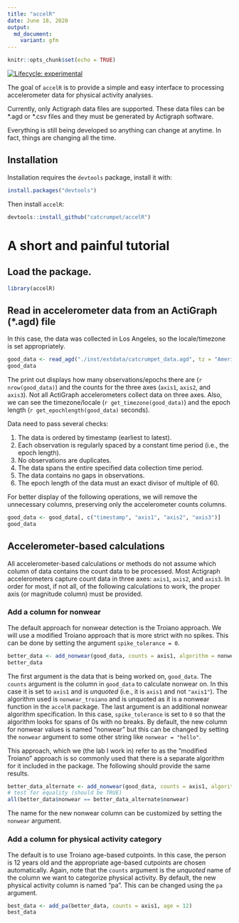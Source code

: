 ```yaml
---
title: "accelR"
date: June 18, 2020
output:
  md_document:
    variant: gfm
---
```


```r
knitr::opts_chunk$set(echo = TRUE)
```

<!-- badges: start -->
[![Lifecycle: experimental](https://img.shields.io/badge/lifecycle-experimental-orange.svg)](https://www.tidyverse.org/lifecycle/#experimental)
<!-- badges: end -->

The goal of `accelR` is to provide a simple and easy interface to processing accelerometer data for physical activity analyses.

Currently, only Actigraph data files are supported. These data files can be \*.agd or \*.csv files and they must be generated by Actigraph software.

Everything is still being developed so anything can change at anytime. In fact, things are changing all the time.

## Installation

Installation requires the `devtools` package, install it with:
```r
install.packages("devtools")
```

Then install `accelR`:
```r
devtools::install_github("catcrumpet/accelR")
```

# A short and painful tutorial

## Load the package.
```r
library(accelR)
```

## Read in accelerometer data from an ActiGraph (\*.agd) file
In this case, the data was collected in Los Angeles, so the locale/timezone is set appropriately.
```r
good_data <- read_agd("./inst/extdata/catcrumpet_data.agd", tz = "America/Los_Angeles")
good_data
```

The print out displays how many observations/epochs there are (`r nrow(good_data)`) and the counts for the three axes (`axis1`, `axis2`, and `axis3`). Not all ActiGraph accelerometers collect data on three axes. Also, we can see the timezone/locale (`r get_timezone(good_data)`) and the epoch length (`r get_epochlength(good_data)` seconds).

Data need to pass several checks:

  1. The data is ordered by timestamp (earliest to latest).
  2. Each observation is regularly spaced by a constant time period (i.e., the epoch length).
  3. No observations are duplicates.
  4. The data spans the entire specified data collection time period.
  5. The data contains no gaps in observations.
  6. The epoch length of the data must an exact divisor of multiple of 60.
  
For better display of the following operations, we will remove the unnecessary columns, preserving only the accelerometer counts columns.
```r
good_data <- good_data[, c("timestamp", "axis1", "axis2", "axis3")]
good_data
```

## Accelerometer-based calculations
All accelerometer-based calculations or methods do not assume which column of data contains the count data to be processed. Most Actigraph accelerometers capture count data in three axes: `axis1`, `axis2`, and `axis3`. In order for most, if not all, of the following calculations to work, the proper axis (or magnitude column) must be provided.

### Add a column for nonwear
The default approach for nonwear detection is the Troiano approach. We will use a modified Troiano approach that is more strict with no spikes. This can be done by setting the argument `spike_tolerance = 0`.
```r
better_data <- add_nonwear(good_data, counts = axis1, algorithm = nonwear_troiano, spike_tolerance = 0)
better_data
```
The first argument is the data that is being worked on, `good_data`. The `counts` argument is the column in `good_data` to calculate nonwear on. In this case it is set to `axis1` and is *unquoted* (i.e., it is `axis1` and not `"axis1"`). The algorithm used is `nonwear_troiano` and is unquoted as it is a nonwear function in the `accelR` package. The last argument is an additional nonwear algorithm specification. In this case, `spike_tolerance` is set to `0` so that the algorithm looks for spans of 0s with no breaks. By default, the new column for nonwear values is named "nonwear" but this can be changed by setting the `nonwear` argument to some other string like `nonwear = "hello"`.

This approach, which we (the lab I work in) refer to as the "modified Troiano" approach is so commonly used that there is a separate algorithm for it included in the package. The following should provide the same results.
```r
better_data_alternate <- add_nonwear(good_data, counts = axis1, algorithm = nonwear_troiano_modified)
# test for equality (should be TRUE)
all(better_data$nonwear == better_data_alternate$nonwear)
```

The name for the new nonwear column can be customized by setting the `nonwear` argument.

### Add a column for physical activity category
The default is to use Troiano age-based cutpoints. In this case, the person is 12 years old and the appropriate age-based cutpoints are chosen automatically. Again, note that the `counts` argument is the *unquoted* name of the column we want to categorize physical activity. By default, the new physical activity column is named "pa". This can be changed using the `pa` argument.
```r
best_data <- add_pa(better_data, counts = axis1, age = 12)
best_data
```